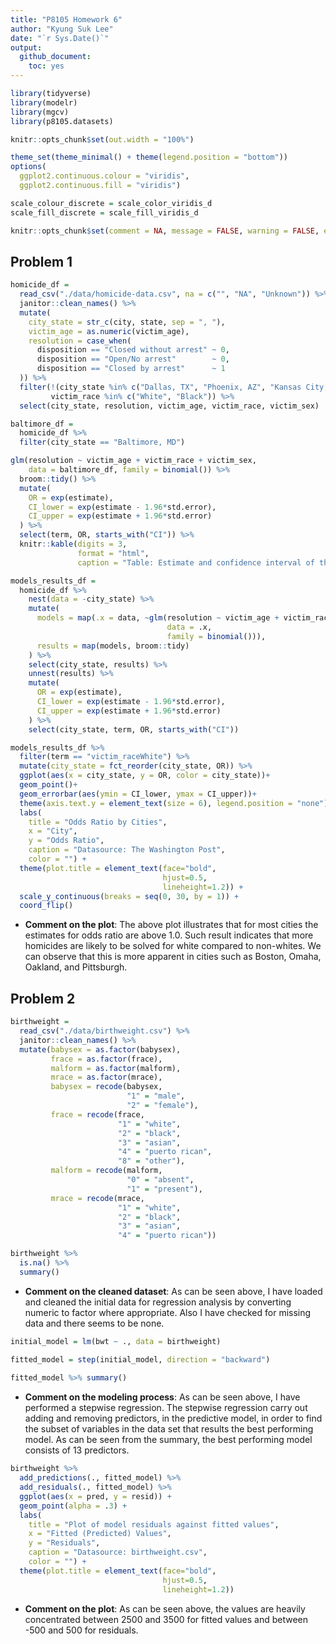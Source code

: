```yaml
---
title: "P8105 Homework 6"
author: "Kyung Suk Lee"
date: "`r Sys.Date()`"
output: 
  github_document:
    toc: yes
---
```


```r
library(tidyverse)
library(modelr)
library(mgcv)
library(p8105.datasets)

knitr::opts_chunk$set(out.width = "100%")

theme_set(theme_minimal() + theme(legend.position = "bottom"))
options(
  ggplot2.continuous.colour = "viridis",
  ggplot2.continuous.fill = "viridis")

scale_colour_discrete = scale_color_viridis_d
scale_fill_discrete = scale_fill_viridis_d

knitr::opts_chunk$set(comment = NA, message = FALSE, warning = FALSE, echo = TRUE)
```

## Problem 1

```r
homicide_df = 
  read_csv("./data/homicide-data.csv", na = c("", "NA", "Unknown")) %>%
  janitor::clean_names() %>% 
  mutate(
    city_state = str_c(city, state, sep = ", "),
    victim_age = as.numeric(victim_age),
    resolution = case_when(
      disposition == "Closed without arrest" ~ 0,
      disposition == "Open/No arrest"        ~ 0,
      disposition == "Closed by arrest"      ~ 1
  )) %>% 
  filter(!(city_state %in% c("Dallas, TX", "Phoenix, AZ", "Kansas City, MO", "Tulsa, AL")),
         victim_race %in% c("White", "Black")) %>% 
  select(city_state, resolution, victim_age, victim_race, victim_sex)
```

```r
baltimore_df = 
  homicide_df %>% 
  filter(city_state == "Baltimore, MD")

glm(resolution ~ victim_age + victim_race + victim_sex,
    data = baltimore_df, family = binomial()) %>% 
  broom::tidy() %>% 
  mutate(
    OR = exp(estimate),
    CI_lower = exp(estimate - 1.96*std.error),
    CI_upper = exp(estimate + 1.96*std.error)
  ) %>% 
  select(term, OR, starts_with("CI")) %>% 
  knitr::kable(digits = 3,
               format = "html",
               caption = "Table: Estimate and confidence interval of the adjusted odds ratio")
```

```r
models_results_df = 
  homicide_df %>% 
    nest(data = -city_state) %>% 
    mutate(
      models = map(.x = data, ~glm(resolution ~ victim_age + victim_race + victim_sex,
                                   data = .x,
                                   family = binomial())),
      results = map(models, broom::tidy)
    ) %>% 
    select(city_state, results) %>% 
    unnest(results) %>% 
    mutate(
      OR = exp(estimate),
      CI_lower = exp(estimate - 1.96*std.error),
      CI_upper = exp(estimate + 1.96*std.error)
    ) %>% 
    select(city_state, term, OR, starts_with("CI"))
```

```r
models_results_df %>% 
  filter(term == "victim_raceWhite") %>% 
  mutate(city_state = fct_reorder(city_state, OR)) %>% 
  ggplot(aes(x = city_state, y = OR, color = city_state))+
  geom_point()+
  geom_errorbar(aes(ymin = CI_lower, ymax = CI_upper))+
  theme(axis.text.y = element_text(size = 6), legend.position = "none") +
  labs(
    title = "Odds Ratio by Cities",
    x = "City",
    y = "Odds Ratio",
    caption = "Datasource: The Washington Post",
    color = "") +
  theme(plot.title = element_text(face="bold",
                                  hjust=0.5,
                                  lineheight=1.2)) +
  scale_y_continuous(breaks = seq(0, 30, by = 1)) +
  coord_flip()
```

* **Comment on the plot**: The above plot illustrates that for most cities the estimates for odds ratio are above 1.0. Such result indicates that more homicides are likely to be solved for white compared to non-whites. We can observe that this is more apparent in cities such as Boston, Omaha, Oakland, and Pittsburgh.

## Problem 2

```r
birthweight = 
  read_csv("./data/birthweight.csv") %>% 
  janitor::clean_names() %>% 
  mutate(babysex = as.factor(babysex),
         frace = as.factor(frace),
         malform = as.factor(malform),
         mrace = as.factor(mrace),
         babysex = recode(babysex, 
                          "1" = "male", 
                          "2" = "female"),
         frace = recode(frace, 
                        "1" = "white", 
                        "2" = "black", 
                        "3" = "asian", 
                        "4" = "puerto rican", 
                        "8" = "other"),
         malform = recode(malform, 
                          "0" = "absent", 
                          "1" = "present"),
         mrace = recode(mrace, 
                        "1" = "white", 
                        "2" = "black", 
                        "3" = "asian", 
                        "4" = "puerto rican"))

birthweight %>% 
  is.na() %>% 
  summary()
```

* **Comment on the cleaned dataset**: As can be seen above, I have loaded and cleaned the initial data for regression analysis by converting numeric to factor where appropriate. Also I have checked for missing data and there seems to be none.

```r
initial_model = lm(bwt ~ ., data = birthweight)

fitted_model = step(initial_model, direction = "backward")
  
fitted_model %>% summary()
```

* **Comment on the modeling process**: As can be seen above, I have performed a stepwise regression. The stepwise regression carry out adding and removing predictors, in the predictive model, in order to find the subset of variables in the data set that results the best performing model. As can be seen from the summary, the best performing model consists of 13 predictors.

```r
birthweight %>% 
  add_predictions(., fitted_model) %>% 
  add_residuals(., fitted_model) %>%
  ggplot(aes(x = pred, y = resid)) +
  geom_point(alpha = .3) +
  labs(
    title = "Plot of model residuals against fitted values",
    x = "Fitted (Predicted) Values",
    y = "Residuals",
    caption = "Datasource: birthweight.csv",
    color = "") +
  theme(plot.title = element_text(face="bold",
                                  hjust=0.5,
                                  lineheight=1.2))
```

* **Comment on the plot**: As can be seen above, the values are heavily concentrated between 2500 and 3500 for fitted values and between -500 and 500 for residuals.





























